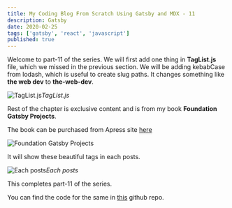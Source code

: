 ```yaml
---
title: My Coding Blog From Scratch Using Gatsby and MDX - 11
description: Gatsby
date: 2020-02-25
tags: ['gatsby', 'react', 'javascript']
published: true
---
```


Welcome to part-11 of the series. We will first add one thing in **TagList.js** file, which we missed in the previous section. We will be adding kebabCase from lodash, which is useful to create slug paths. It changes something like **the web dev** to **the-web-dev**.

![TagList.js](https://ik.imagekit.io/thewebdev/thewebdev/11/1_lGgHhEmJN.png)*TagList.js*

Rest of the chapter is exclusive content and is from my book **Foundation Gatsby Projects**.

The book can be purchased from Apress site <a href="https://www.apress.com/in/book/9781484265574" target="_blank" rel="noopener noreferrer">here</a>

![Foundation Gatsby Projects](https://res.cloudinary.com/dxkxvfo2o/image/upload/v1609570264/Foundation_Gatsby_zilffx.jpg)

It will show these beautiful tags in each posts.

![Each posts](https://ik.imagekit.io/thewebdev/thewebdev/11/20_a73Y_Idz6.png)*Each posts*

This completes part-11 of the series.

You can find the code for the same in [this](https://github.com/nabendu82/thewebdev-public) github repo.

